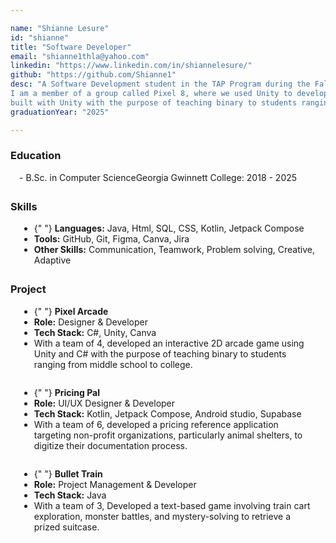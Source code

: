 ```yaml
---

name: "Shianne Lesure"
id: "shianne"
title: "Software Developer"
email: "shianne1thla@yahoo.com"
linkedin: "https://www.linkedin.com/in/shiannelesure/"
github: "https://github.com/Shianne1"
desc: "A Software Development student in the TAP Program during the Fall 2024 semester.
I am a member of a group called Pixel 8, where we used Unity to develop a 2D interactive game
built with Unity with the purpose of teaching binary to students ranging from middle school to college."
graduationYear: "2025"

---
```


### Education

<div style="margin-left:1em; margin-bottom:2em">
  - B.Sc. in Computer ScienceGeorgia Gwinnett College: 2018 - 2025
</div>

### Skills

<ul style="list-style-type: disc;width: 90%; margin-left:1em; margin-bottom:2em">
  <li>
    {" "}
    <b>Languages:</b> Java, Html, SQL, CSS, Kotlin, Jetpack Compose
  </li>
  <li>
    <b>Tools:</b> GitHub, Git, Figma, Canva, Jira
  </li>
  <li>
    <b>Other Skills:</b> Communication, Teamwork, Problem solving, Creative,
    Adaptive
  </li>
</ul>

### Project

<ul style="list-style-type: disc;width: 90%; margin-left:1em; margin-bottom:2em">
  <li>
    {" "}
    <b>Pixel Arcade</b>
  </li>
  <li>
    <b>Role:</b> Designer & Developer
  </li>
  <li>
    <b>Tech Stack:</b> C#, Unity, Canva
  </li>
  <li>
    With a team of 4, developed an interactive 2D arcade game using Unity and C#
    with the purpose of teaching binary to students ranging from middle school
    to college.
  </li>
</ul>

<ul style="list-style-type: disc;width: 90%; margin-left:1em; margin-bottom:2em">
  <li>
    {" "}
    <b>Pricing Pal</b>
  </li>
  <li>
    <b>Role:</b> UI/UX Designer & Developer
  </li>
  <li>
    <b>Tech Stack:</b> Kotlin, Jetpack Compose, Android studio, Supabase
  </li>
  <li>
    With a team of 6, developed a pricing reference application targeting
    non-profit organizations, particularly animal shelters, to digitize their
    documentation process.
  </li>
</ul>

<ul style="list-style-type: disc;width: 90%; margin-left:1em; margin-bottom:2em">
  <li>
    {" "}
    <b>Bullet Train</b>
  </li>
  <li>
    <b>Role:</b> Project Management & Developer
  </li>
  <li>
    <b>Tech Stack:</b> Java
  </li>
  <li>
    With a team of 3, Developed a text-based game involving train cart
    exploration, monster battles, and mystery-solving to retrieve a prized
    suitcase.
  </li>
</ul>
